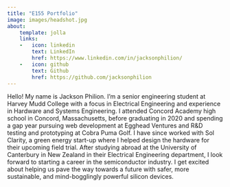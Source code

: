 ```yaml
---
title: "E155 Portfolio"
image: images/headshot.jpg
about:
    template: jolla
    links:
    -   icon: linkedin
        text: LinkedIn
        href: https://www.linkedin.com/in/jacksonphilion/
    -   icon: github
        text: Github
        href: https://github.com/jacksonphilion
---
```

Hello! My name is Jackson Philion. I'm a senior engineering student at Harvey Mudd College with a focus in Electrical Engineering and experience in Hardware and Systems Engineering. I attended Concord Academy high school in Concord, Massachusetts, before graduating in 2020 and spending a gap year pursuing web development at Egghead Ventures and R&D testing and prototyping at Cobra Puma Golf. I have since worked with Sol Clarity, a green energy start-up where I helped design the hardware for their upcoming field trial. After studying abroad at the University of Canterbury in New Zealand in their Electrical Engineering department, I look forward to starting a career in the semiconductor industry. I get excited about helping us pave the way towards a future with safer, more sustainable, and mind-bogglingly powerful silicon devices.